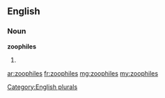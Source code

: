 ==English==

===Noun===
'''zoophiles'''

# {{plural of|zoophile}}

[[Category:English plurals]]

[[ar:zoophiles]]
[[fr:zoophiles]]
[[mg:zoophiles]]
[[my:zoophiles]]